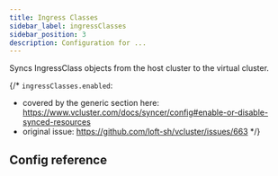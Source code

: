 ```yaml
---
title: Ingress Classes
sidebar_label: ingressClasses
sidebar_position: 3
description: Configuration for ...
---
```



Syncs IngressClass objects from the host cluster to the virtual cluster.

{/*
`ingressClasses.enabled`:
- covered by the generic section here: https://www.vcluster.com/docs/syncer/config#enable-or-disable-synced-resources
- original issue: https://github.com/loft-sh/vcluster/issues/663
*/}

## Config reference

<EnableSwitch/>